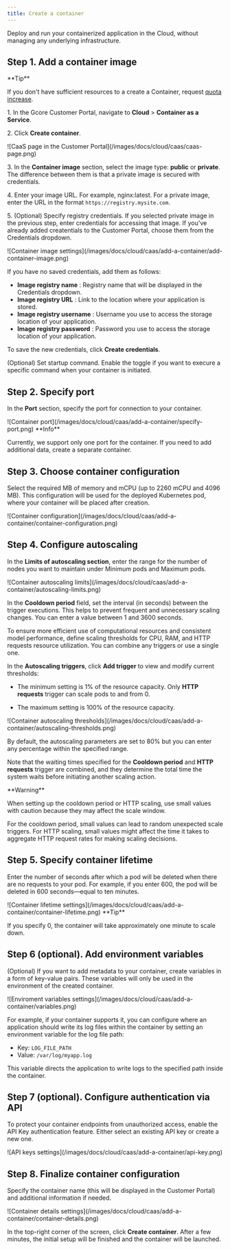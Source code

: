 ---
title: Create a container
---

Deploy and run your containerized application in the Cloud, without managing any underlying infrastructure. 

## Step 1. Add a container image

<Tip>
**Tip**

If you don't have sufficient resources to a create a Container, request [quota increase](/cloud/getting-started/request-a-quota-increase).
</Tip>

1\. In the Gcore Customer Portal, navigate to **Cloud** > **Container as a Service**. 

2\. Click **Create container**.


<Frame>![CaaS page in the Customer Portal](/images/docs/cloud/caas/caas-page.png)</Frame>



3\. In the **Container image** section, select the image type: **public** or **private**. The difference between them is that a private image is secured with credentials. 

4\. Enter your image URL. For example, nginx:latest. For a private image, enter the URL in the format `https://registry.mysite.com`. 

5\. (Optional) Specify registry credentials. If you selected private image in the previous step, enter credentials for accessing that image. If you've already added createntials to the Customer Portal, choose them from the Credentials dropdown.


<Frame>![Container image settings](/images/docs/cloud/caas/add-a-container/add-container-image.png)</Frame>



If you have no saved credentials, add them as follows: 

  * **Image registry name** : Registry name that will be displayed in the Credentials dropdown. 
  * **Image registry URL** : Link to the location where your application is stored. 
  * **Image registry username** : Username you use to access the storage location of your application. 
  * **Image registry password** : Password you use to access the storage location of your application.



To save the new credentials, click **Create credentials**. 

(Optional) Set startup command. Enable the toggle if you want to execure a specific command when your container is initiated. 

## Step 2. Specify port

In the **Port** section, specify the port for connection to your container. 


<Frame>![Container port](/images/docs/cloud/caas/add-a-container/specify-port.png)</Frame>

 <Info>
**Info**

Currently, we support only one port for the container. If you need to add additional data, create a separate container.
</Info>

## Step 3. Choose container configuration

Select the required MB of memory and mCPU (up to 2260 mCPU and 4096 MB). This configuration will be used for the deployed Kubernetes pod, where your container will be placed after creation.


<Frame>![Container configuration](/images/docs/cloud/caas/add-a-container/container-configuration.png)</Frame>



## Step 4. Configure autoscaling

In the **Limits of autoscaling section**, enter the range for the number of nodes you want to maintain under Minimum pods and Maximum pods.


<Frame>![Container autoscaling limits](/images/docs/cloud/caas/add-a-container/autoscaling-limits.png)</Frame>



In the **Cooldown period** field, set the interval (in seconds) between the trigger executions. This helps to prevent frequent and unnecessary scaling changes. You can enter a value between 1 and 3600 seconds. 

To ensure more efficient use of computational resources and consistent model performance, define scaling thresholds for CPU, RAM, and HTTP requests resource utilization. You can combine any triggers or use a single one.

In the **Autoscaling triggers**, click **Add trigger** to view and modify current thresholds: 

  * The minimum setting is 1% of the resource capacity. Only **HTTP requests** trigger can scale pods to and from 0. 

  * The maximum setting is 100% of the resource capacity.



<Frame>![Container autoscaling thresholds](/images/docs/cloud/caas/add-a-container/autoscaling-thresholds.png)</Frame>



By default, the autoscaling parameters are set to 80% but you can enter any percentage within the specified range. 

Note that the waiting times specified for the **Cooldown period** and **HTTP requests** trigger are combined, and they determine the total time the system waits before initiating another scaling action. 

<Warning>
**Warning**

When setting up the cooldown period or HTTP scaling, use small values with caution because they may affect the scale window. 

For the cooldown period, small values can lead to random unexpected scale triggers. For HTTP scaling, small values might affect the time it takes to aggregate HTTP request rates for making scaling decisions.
</Warning>

## Step 5. Specify container lifetime

Enter the number of seconds after which a pod will be deleted when there are no requests to your pod. For example, if you enter 600, the pod will be deleted in 600 seconds—equal to ten minutes.


<Frame>![Container lifetime settings](/images/docs/cloud/caas/add-a-container/container-lifetime.png)</Frame>

 <Tip>
**Tip**

If you specify 0, the container will take approximately one minute to scale down.
</Tip>

## Step 6 (optional). Add environment variables

(Optional) If you want to add metadata to your container, create variables in a form of key-value pairs. These variables will only be used in the environment of the created container. 


<Frame>![Enviroment variables settings](/images/docs/cloud/caas/add-a-container/variables.png)</Frame>



For example, if your container supports it, you can configure where an application should write its log files within the container by setting an environment variable for the log file path: 

  * Key: `LOG_FILE_PATH`
  * Value: `/var/log/myapp.log`



This variable directs the application to write logs to the specified path inside the container. 

## Step 7 (optional). Configure authentication via API

To protect your container endpoints from unauthorized access, enable the API Key authentication feature. Either select an existing API key or create a new one.


<Frame>![API keys settings](/images/docs/cloud/caas/add-a-container/api-key.png)</Frame>



## Step 8. Finalize container configuration

Specify the container name (this will be displayed in the Customer Portal) and additional information if needed.


<Frame>![Container details settings](/images/docs/cloud/caas/add-a-container/container-details.png)</Frame>



In the top-right corner of the screen, click **Create container**. After a few minutes, the initial setup will be finished and the container will be launched.